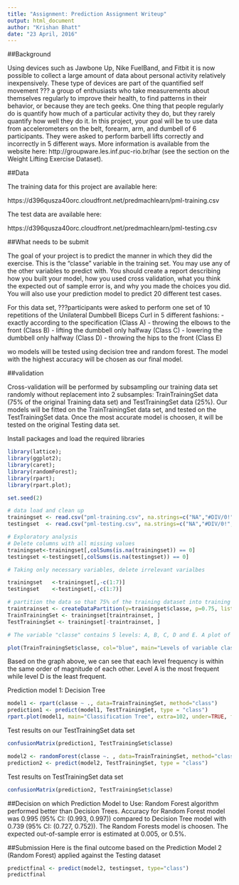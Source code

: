 ```yaml
---
title: "Assignment: Prediction Assignment Writeup"
output: html_document
author: "Krishan Bhatt"
date: "23 April, 2016"
---
```


##Background

Using devices such as Jawbone Up, Nike FuelBand, and Fitbit it is now possible to collect a large amount of data about personal activity relatively inexpensively. These type of devices are part of the quantified self movement ??? a group of enthusiasts who take measurements about themselves regularly to improve their health, to find patterns in their behavior, or because they are tech geeks. One thing that people regularly do is quantify how much of a particular activity they do, but they rarely quantify how well they do it. In this project, your goal will be to use data from accelerometers on the belt, forearm, arm, and dumbell of 6 participants. They were asked to perform barbell lifts correctly and incorrectly in 5 different ways. More information is available from the website here: http://groupware.les.inf.puc-rio.br/har (see the section on the Weight Lifting Exercise Dataset).

##Data

The training data for this project are available here:

https://d396qusza40orc.cloudfront.net/predmachlearn/pml-training.csv

The test data are available here:

https://d396qusza40orc.cloudfront.net/predmachlearn/pml-testing.csv



##What needs to be submit

The goal of your project is to predict the manner in which they did the exercise. This is the "classe" variable in the training set. You may use any of the other variables to predict with. You should create a report describing how you built your model, how you used cross validation, what you think the expected out of sample error is, and why you made the choices you did. You will also use your prediction model to predict 20 different test cases.

For this data set, ???participants were asked to perform one set of 10 repetitions of the Unilateral Dumbbell Biceps Curl in 5 different fashions: - exactly according to the specification (Class A) - throwing the elbows to the front (Class B) - lifting the dumbbell only halfway (Class C) - lowering the dumbbell only halfway (Class D) - throwing the hips to the front (Class E)

wo models will be tested using decision tree and random forest. The model with the highest accuracy will be chosen as our final model.

##validation

Cross-validation will be performed by subsampling our training data set randomly without replacement into 2 subsamples: TrainTrainingSet data (75% of the original Training data set) and TestTrainingSet data (25%). Our models will be fitted on the TrainTrainingSet data set, and tested on the TestTrainingSet data. Once the most accurate model is choosen, it will be tested on the original Testing data set.


Install packages and load the required libraries
```r
library(lattice); 
library(ggplot2); 
library(caret); 
library(randomForest); 
library(rpart); 
library(rpart.plot);
```

```r
set.seed(2)

# data load and clean up
trainingset <- read.csv("pml-training.csv", na.strings=c("NA","#DIV/0!", ""))
testingset  <- read.csv("pml-testing.csv", na.strings=c("NA","#DIV/0!", ""))

# Exploratory analysis
# Delete columns with all missing values
trainingset<-trainingset[,colSums(is.na(trainingset)) == 0]
testingset <-testingset[,colSums(is.na(testingset)) == 0]

# Taking only necessary variables, delete irrelevant varialbes

trainingset   <-trainingset[,-c(1:7)]
testingset    <-testingset[,-c(1:7)]

# partition the data so that 75% of the training dataset into training and the remaining 25% to testing
traintrainset <- createDataPartition(y=trainingset$classe, p=0.75, list=FALSE)
TrainTrainingSet <- trainingset[traintrainset, ] 
TestTrainingSet <- trainingset[-traintrainset, ]

# The variable "classe" contains 5 levels: A, B, C, D and E. A plot of the outcome variable will allow us to see the frequency of each levels in the TrainTrainingSet data set and compare one another.

plot(TrainTrainingSet$classe, col="blue", main="Levels of variable classe within the TrainTrainingSet data set", xlab="classe", ylab="Frequency")
```

Based on the graph above, we can see that each level frequency is within the same order of magnitude of each other. Level A is the most frequent while level D is the least frequent.

Prediction model 1: Decision Tree
```r
model1 <- rpart(classe ~ ., data=TrainTrainingSet, method="class")
prediction1 <- predict(model1, TestTrainingSet, type = "class")
rpart.plot(model1, main="Classification Tree", extra=102, under=TRUE, faclen=0)
```

Test results on our TestTrainingSet data set
```r
confusionMatrix(prediction1, TestTrainingSet$classe)
```

```r
model2 <- randomForest(classe ~. , data=TrainTrainingSet, method="class")
prediction2 <- predict(model2, TestTrainingSet, type = "class")
```

Test results on TestTrainingSet data set
```r
confusionMatrix(prediction2, TestTrainingSet$classe)
```

##Decision on which Prediction Model to Use:
Random Forest algorithm performed better than Decision Trees. Accuracy for Random Forest model was 0.995 (95% CI: (0.993, 0.997)) compared to Decision Tree model with 0.739 (95% CI: (0.727, 0.752)). The Random Forests model is choosen. The expected out-of-sample error is estimated at 0.005, or 0.5%.

##Submission
Here is the final outcome based on the Prediction Model 2 (Random Forest) applied against the Testing dataset


```r
predictfinal <- predict(model2, testingset, type="class")
predictfinal
```



